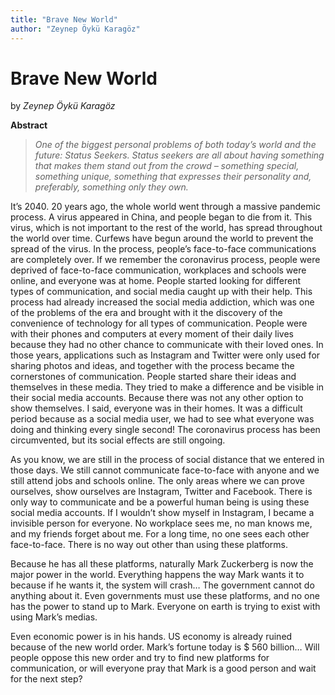 ```yaml
---
title: "Brave New World"
author: "Zeynep Öykü Karagöz"
---
```

# Brave New World
by _Zeynep Öykü Karagöz_

**Abstract** 

> _One of the biggest personal problems of both today's world and the future: Status Seekers. Status seekers are all about having something that makes them stand out from the crowd – something special, something unique, something that expresses their personality and, preferably, something only they own._

It's 2040. 20 years ago, the whole world went through a massive pandemic process. A virus appeared in China, and people began to die from it. This virus, which is not important to the rest of the world, has spread throughout the world over time. Curfews have begun around the world to prevent the spread of the virus. In the process, people's face-to-face communications are completely over. If we remember the coronavirus process, people were deprived of face-to-face communication, workplaces and schools were online, and everyone was at home. People started looking for different types of communication, and social media caught up with their help. This process had already increased the social media addiction, which was one of the problems of the era and brought with it the discovery of the convenience of technology for all types of communication. People were with their phones and computers at every moment of their daily lives because they had no other chance to communicate with their loved ones. In those years, applications such as Instagram and Twitter were only used for sharing photos and ideas, and together with the process became the cornerstones of communication. People started share their ideas and themselves in these media. They tried to make a difference and be visible in their social media accounts. Because there was not any other option to show themselves. I said, everyone was in their homes. It was a difficult period because as a social media user, we had to see what everyone was doing and thinking every single second! The coronavirus process has been circumvented, but its social effects are still ongoing.

As you know, we are still in the process of social distance that we entered in those days. We still cannot communicate face-to-face with anyone and we still attend jobs and schools online. The only areas where we can prove ourselves, show ourselves are Instagram, Twitter and Facebook. There is only way to communicate and be a powerful human being is using these social media accounts. If I wouldn’t show myself in Instagram, I became a invisible person for everyone. No workplace sees me, no man knows me, and my friends forget about me. For a long time, no one sees each other face-to-face. There is no way out other than using these platforms.
 
Because he has all these platforms, naturally Mark Zuckerberg is now the major power in the world. Everything happens the way Mark wants it to because if he wants it, the system will crash... The government cannot do anything about it. Even governments must use these platforms, and no one has the power to stand up to Mark. Everyone on earth is trying to exist with using Mark’s medias.
 
Even economic power is in his hands. US economy is already ruined because of the new world order. Mark's fortune today is $ 560 billion… Will people oppose this new order and try to find new platforms for communication, or will everyone pray that Mark is a good person and wait for the next step?
